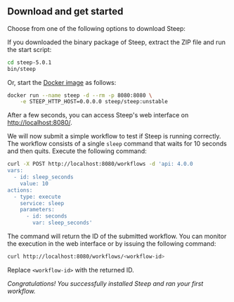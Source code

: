 
## Download and get started

Choose from one of the following options to download Steep:

<DownloadButtons />

If you downloaded the binary package of Steep, extract the ZIP file and run the
start script:

```bash
cd steep-5.0.1
bin/steep
```

Or, start the [Docker image](https://hub.docker.com/orgs/steep/steep) as
follows:

```bash
docker run --name steep -d --rm -p 8080:8080 \
    -e STEEP_HTTP_HOST=0.0.0.0 steep/steep:unstable
```

After a few seconds, you can access Steep's web interface on
<http://localhost:8080/>.

We will now submit a simple workflow to test if Steep is running correctly. The
workflow consists of a single `sleep` command that waits for 10 seconds and
then quits. Execute the following command:

```bash
curl -X POST http://localhost:8080/workflows -d 'api: 4.0.0
vars:
  - id: sleep_seconds
    value: 10
actions:
  - type: execute
    service: sleep
    parameters:
      - id: seconds
        var: sleep_seconds'
```

The command will return the ID of the submitted workflow. You can monitor the
execution in the web interface or by issuing the following command:

```bash
curl http://localhost:8080/workflows/<workflow-id>
```

Replace `<workflow-id>` with the returned ID.

*Congratulations! You successfully installed Steep and ran your first workflow.*
